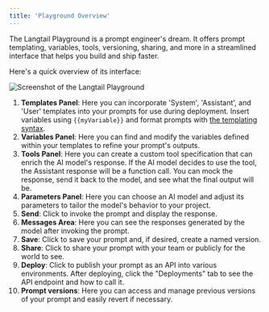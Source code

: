 ```yaml
---
title: 'Playground Overview'
---
```


The Langtail Playground is a prompt engineer's dream. It offers prompt templating, variables, tools, versioning, sharing, and more in a streamlined interface that helps you build and ship faster.

Here's a quick overview of its interface:

![Screenshot of the Langtail Playground](/images/playground/overview/screenshot.png)

1. **Templates Panel**: Here you can incorporate 'System', 'Assistant', and 'User' templates into your prompts for use during deployment. Insert variables using `{{myVariable}}` and format prompts with [the templating syntax](/playground/templating.mdx).
1. **Variables Panel**: Here you can find and modify the variables defined within your templates to refine your prompt's outputs.
1. **Tools Panel**: Here you can create a custom tool specification that can enrich the AI model's response. If the AI model decides to use the tool, the Assistant response will be a function call. You can mock the response, send it back to the model, and see what the final output will be.
1. **Parameters Panel**: Here you can choose an AI model and adjust its parameters to tailor the model's behavior to your project.
1. **Send**: Click to invoke the prompt and display the response.
1. **Messages Area**: Here you can see the responses generated by the model after invoking the prompt.
1. **Save**: Click to save your prompt and, if desired, create a named version.
1. **Share**: Click to share your prompt with your team or publicly for the world to see.
1. **Deploy**: Click to publish your prompt as an API into various environments. After deploying, click the "Deployments" tab to see the API endpoint and how to call it.
1. **Prompt versions**: Here you can access and manage previous versions of your prompt and easily revert if necessary.
